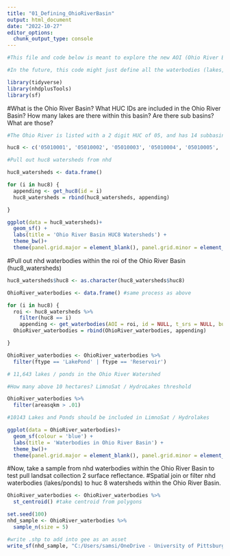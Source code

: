 ```yaml
---
title: "01_Defining_OhioRiverBasin"
output: html_document
date: "2022-10-27"
editor_options: 
  chunk_output_type: console
---
```


```r
#This file and code below is meant to explore the new AOI (Ohio River Basin) I will be working with and the data within it.

#In the future, this code might just define all the waterbodies (lakes, rivers) within nhd that are within my new aoi and want to be used as a FeatureCollection to pull surface reflectance from. 
```


```r
library(tidyverse)
library(nhdplusTools)
library(sf)
```


#What is the Ohio River Basin? What HUC IDs are included in the Ohio River Basin? How many lakes are there within this basin? Are there sub basins? What are those? 
```r

#The Ohio River is listed with a 2 digit HUC of 05, and has 14 subbasins -- HUC4s (0501 - 0514) -- each with a number of HUC8s:(these were pulled from https://water.usgs.gov/GIS/huc_name.html#Region05)

huc8 <- c('05010001', '05010002', '05010003', '05010004', '05010005', '05010006', '05010007', '05010008', '05010009', '05020001', '05020002', '05020003', '05020004', '05020005', '05020006', '05030101', '05030102', '05030103', '05030104', '05030105', '05030106', '05030201', '05030202', '05030203', '05030204', '05040001', '05040002', '05040003', '05040004', '05040005', '05040006', '05050001', '05050002', '05050003', '05050004', '05050005', '05050006', '05050007', '05050008', '05050009', '05060001', '05060002', '05060003', '05070101', '05070102', '05070201', '05070202' ,'05070203', '05070204', '05080001', '05080002', '05080003', '05090101', '05090102', '05090103', '05090104', '05090201', '05090202', '05090203', '05100101', '05100102', '05100201', '05100202', '05100203', '05100204', '05100205', '05110001', '05110002', '05110003', '05110004', '05110005', '05110006', '05120101', '05120102', '05120103', '05120104', '05120105', '05120106', '05120107', '05120108', '05120109', '05120110', '05120111', '05120112', '05120113', '05120114', '05120115', '05120201', '05120202', '05120203', '05120204', '05120205', '05120206', '05120207', '05120208', '05120209', '05130101', '05130102', '05130103', '05130104', '05130105', '05130106', '05130107', '05130108', '05130201', '05130202', '05130203', '05130204', '05130205','05130206 ', '05140101', '05140102', '05140103', '05140104', '05140201', '05140202', '05140203', '05140204', '05140205', '05140206') 

#Pull out huc8 watersheds from nhd

huc8_watersheds <- data.frame()

for (i in huc8) {
  appending <- get_huc8(id = i)
  huc8_watersheds = rbind(huc8_watersheds, appending)

}

ggplot(data = huc8_watersheds)+
  geom_sf() +
  labs(title = 'Ohio River Basin HUC8 Watersheds') +
  theme_bw()+
  theme(panel.grid.major = element_blank(), panel.grid.minor = element_blank())


```

#Pull out nhd waterbodies within the roi of the Ohio River Basin (huc8_watersheds)
```r

huc8_watersheds$huc8 <- as.character(huc8_watersheds$huc8)

OhioRiver_waterbodies <- data.frame() #same process as above

for (i in huc8) {
  roi <- huc8_watersheds %>%
    filter(huc8 == i)
    appending <- get_waterbodies(AOI = roi, id = NULL, t_srs = NULL, buffer = 0.5)
  OhioRiver_waterbodies = rbind(OhioRiver_waterbodies, appending)

}

OhioRiver_waterbodies <- OhioRiver_waterbodies %>%
  filter(ftype == 'LakePond' | ftype == 'Reservoir')

# 11,643 lakes / ponds in the Ohio River Watershed

#How many above 10 hectares? LimnoSat / HydroLakes threshold

OhioRiver_waterbodies %>%
  filter(areasqkm > .01)

#10143 Lakes and Ponds should be included in LimnoSat / Hydrolakes

ggplot(data = OhioRiver_waterbodies)+
  geom_sf(colour = 'blue') +
  labs(title = 'Waterbodies in Ohio River Basin') +
  theme_bw()+
  theme(panel.grid.major = element_blank(), panel.grid.minor = element_blank())
```

#Now, take a sample from nhd waterbodies within the Ohio River Basin to test pull landsat collection 2 surface reflectance. 
#Spatial join or filter nhd waterbodies (lakes/ponds) to huc 8 watersheds within the Ohio River Basin.
```r
OhioRiver_waterbodies <- OhioRiver_waterbodies %>%
  st_centroid() #take centroid from polygons

set.seed(100)
nhd_sample <- OhioRiver_waterbodies %>%
  sample_n(size = 5)

#write .shp to add into gee as an asset
write_sf(nhd_sample, "C:/Users/samsi/OneDrive - University of Pittsburgh/nhd_sample_lake_pull", driver = 'ESRI Shapefile')

```